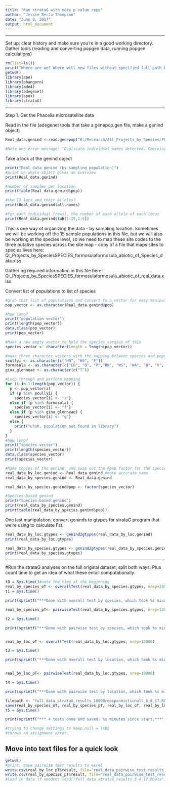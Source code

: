 ```yaml
---
title: "Run strataG with more p value reps"
author: "Jessie Berta-Thompson"
date: "June 8, 2017"
output: html_document
---
```


*************************************************************************************
Set up: clear history and make sure you're in a good working directory. 
Gather tools (reading and converting popgen data, running popgen calculations)
```r
rm(list=ls())
print("Where are we? Where will new files without specified full path be created?")
getwd()
library(ape)
library(phangorn)
library(ade4)
library(adegenet)
library(apex)
library(strataG)
```
*************************************************************************************
Step 1. Get the Phacelia microsatellite data

Read in the file (adegenet tools that take a genepop.gen file, make a genind object)
```r
Real_data.genind <-read.genepop("Q:/Research/All_Projects_by_Species/Phacelia SPECIES/Phacelia_formosula/Phacelia formosula_abiotic/Modelling/Subsampling/Copy_of_real_data_PhfoAllGenePop_13Dec2016.gen")

#Note one error message: "Duplicate individual names detected. Coercing them to be unique." This is because .gen file has no individual names, just a list of genotypes, but genind requires individual names. They are given numbers, in order of original file.
```

Take a look at the genind object
```r
print("Real data genind (by sampling population)")
#print on whole object gives an overview
print(Real_data.genind)

#number of samples per location
print(table(Real_data.genind$pop))

#the 12 loci and their alleles?
print(Real_data.genind$all.names)

#for each individual (rows), the number of each allele of each locus
print(Real_data.genind$tab[1:15,1:5])
```

This is one way of organizing the data - by sampling location. Sometimes we will be working off the 15 sample populations in this file, but we will also be working at the species level, so  we need to map these site codes to the three putative species across the site map - copy of a file that maps sites to species lives here:
Q:\Research\All_Projects_by_Species\Phacelia SPECIES\Phacelia_formosula\Phacelia formosula_abiotic\Modelling\MetaPopGen\Copy_of_Species_data.xlsx

Gathering required information in this file here:
Q:\Research\All_Projects_by_Species\Phacelia SPECIES\Phacelia_formosula\Phacelia formosula_abiotic\Modelling\Subsampling\Summary_of_real_data.xlsx

Convert list of populations to list of species
```r
#grab that list of populations and convert to a vector for easy manipulation
pop_vector <- as.character(Real_data.genind@pop)

#how long?
print("population vector")
print(length(pop_vector))
data.class(pop_vector)
print(pop_vector)

#Make a new empty vector to hold the species version of this
species_vector <- character(length = length(pop_vector))

#make three character vectors with the mapping between species and populations
scullyi <- as.character(c("HN", "HS", "F"))
formosula <- as.character(c("CG", "D", "P","RN", "WS", "WA", "B", "V", "R", "AN", "AS"))
gina_glenneae <- as.character(c("T"))

#Loop through and perform mapping
for (i in 1:length(pop_vector)) {
  p <- pop_vector[i]
  if (p %in% scullyi) {
    species_vector[i] <- "s"}
  else if (p %in% formosula) {
    species_vector[i] <- "f"}
  else if (p %in% gina_glenneae) {
    species_vector[i] <- "g"}
  else {
    print("uhoh, population not found in library")
  }
}
#how long?
print("species vector")
print(length(species_vector))
data.class(species_vector)
print(species_vector)

#Make copies of the genind, and swap out the @pop factor for the species level designations. 
real_data_by_loc.genind <- Real_data.genind #more accurate name
real_data_by_species.genind <- Real_data.genind

real_data_by_species.genind@pop <- factor(species_vector)

#Species-based genind
print("Species-based genind")
print(real_data_by_species.genind)
print(table(real_data_by_species.genind$pop))

```
One last manipulation, convert geninds to gtypes for strataG program that we're using to calculate Fst. 
```r
real_data_by_loc.gtypes <- genind2gtypes(real_data_by_loc.genind)
print(real_data_by_loc.gtypes)

real_data_by_species.gtypes <- genind2gtypes(real_data_by_species.genind)
print(real_data_by_species.gtypes)
```




*************************************************************************************
#Run the strataG analyses on the full original dataset, split both ways.
Plus count time to get an idea of what these entail computationally.

```r
t0 = Sys.time()#note the time at the beginning
real_by_species_oT <- overallTest(real_data_by_species.gtypes, nrep=10000)
t1 = Sys.time()

print(sprintf("***Done with overall test by species, which took %s minutes. %s minutes since start.***", format(as.numeric(t1-t0,units="mins"), digits=3), format(as.numeric(t1-t0,units="mins"), digits=3)))

real_by_species_pT<- pairwiseTest(real_data_by_species.gtypes, nrep=10000)

t2 = Sys.time()

print(sprintf("***Done with pairwise test by species, which took %s minutes. %s minutes since start.***", format(as.numeric(t2-t1,units="mins"), digits=3), format(as.numeric(t2-t0,units="mins"), digits=3)))


real_by_loc_oT <- overallTest(real_data_by_loc.gtypes, nrep=10000)

t3 = Sys.time()

print(sprintf("***Done with overall test by location, which took %s minutes. %s minutes since start.***", format(as.numeric(t3-t2,units="mins"), digits=3), format(as.numeric(t3-t0,units="mins"), digits=3)))


real_by_loc_pT<- pairwiseTest(real_data_by_loc.gtypes, nrep=10000)

t4 = Sys.time()

print(sprintf("***Done with pairwise test by location, which took %s minutes. %s minutes since start.***", format(as.numeric(t4-t3,units="mins"), digits=3), format(as.numeric(t4-t0,units="mins"), digits=3)))

filepath <- "full_data_strataG_results_10000repspanmicticnull_6_8_17.RData" 
save(real_by_species_oT, real_by_species_pT, real_by_loc_oT, real_by_loc_pT, file=filepath)
t5 = Sys.time()

print(sprintf("*** 4 tests done and saved. %s minutes since start.***", format(as.numeric(t5-t0,units="mins"), digits=3)))

#trying to change settings to keep.null = TRUE 
#throws an assignment error. 

```


## Move into text files for a quick look
```r
getwd()
#print, move pairwise test results to excel
write.csv(real_by_loc_pT$result, file="real_data_pairwise_test_results_by_location.txt")
write.csv(real_by_species_pT$result, file="real_data_pairwise_test_results_by_species.txt")
#load in data if needed: load("full_data_strataG_results_5_4_17.RData")

```

